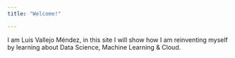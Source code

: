 ```yaml
---
title: "Welcome!"

---
```

I am Luis Vallejo Méndez, in this site I will show how I am reinventing myself by learning about Data Science, Machine Learning & Cloud.